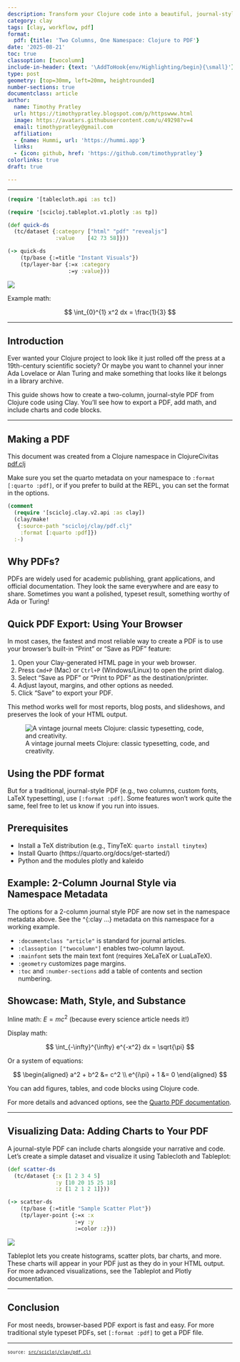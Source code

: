 ```yaml
---
description: Transform your Clojure code into a beautiful, journal-style PDF, complete with math, charts, and images.
category: clay
tags: [clay, workflow, pdf]
format:
  pdf: {title: 'Two Columns, One Namespace: Clojure to PDF'}
date: '2025-08-21'
toc: true
classoption: [twocolumn]
include-in-header: {text: '\AddToHook{env/Highlighting/begin}{\small}'}
type: post
geometry: [top=30mm, left=20mm, heightrounded]
number-sections: true
documentclass: article
author:
  name: Timothy Pratley
  url: https://timothypratley.blogspot.com/p/httpswww.html
  image: https://avatars.githubusercontent.com/u/49298?v=4
  email: timothypratley@gmail.com
  affiliation:
  - {name: Hummi, url: 'https://hummi.app'}
  links:
  - {icon: github, href: 'https://github.com/timothypratley'}
colorlinks: true
draft: true

---
```

<style></style><style>.printedClojure .sourceCode {
  background-color: transparent;
  border-style: none;
}
</style><style>.clay-limit-image-width .clay-image {max-width: 100%}
.clay-side-by-side .sourceCode {margin: 0}
.clay-side-by-side {margin: 1em 0}
</style>
<script src="pdf.pdf_files/md-default0.js" type="text/javascript"></script><script src="pdf.pdf_files/md-default1.js" type="text/javascript"></script>
---


::: {.sourceClojure}
```clojure
(require '[tablecloth.api :as tc])
```
:::



::: {.sourceClojure}
```clojure
(require '[scicloj.tableplot.v1.plotly :as tp])
```
:::



::: {.sourceClojure}
```clojure
(def quick-ds
  (tc/dataset {:category ["html" "pdf" "revealjs"]
               :value    [42 73 58]}))
```
:::



::: {.sourceClojure}
```clojure
(-> quick-ds
    (tp/base {:=title "Instant Visuals"})
    (tp/layer-bar {:=x :category
                   :=y :value}))
```
:::


![](ploty-chart-1.png)

Example math:

$$
\int_{0}^{1} x^2 dx = \frac{1}{3}
$$

---


## Introduction

Ever wanted your Clojure project to look like it just rolled off the press at a 19th-century scientific society?
Or maybe you want to channel your inner Ada Lovelace or Alan Turing and make something that looks like it belongs in a library archive.

This guide shows how to create a two-column, journal-style PDF from Clojure code using Clay.
You'll see how to export a PDF, add math, and include charts and code blocks.

---


## Making a PDF

This document was created from a Clojure namespace in ClojureCivitas [pdf.clj](https://github.com/ClojureCivitas/clojurecivitas.github.io/blob/main/src/scicloj/clay/pdf.clj)

Make sure you set the quarto metadata on your namespace to `:format [:quarto :pdf]`,
or if you prefer to build at the REPL, you can set the format in the options.


::: {.sourceClojure}
```clojure
(comment
  (require '[scicloj.clay.v2.api :as clay])
  (clay/make!
   {:source-path "scicloj/clay/pdf.clj"
    :format [:quarto :pdf]})
  :-)
```
:::



## Why PDFs?

PDFs are widely used for academic publishing, grant applications, and official documentation.
They look the same everywhere and are easy to share.
Sometimes you want a polished, typeset result, something worthy of Ada or Turing!


## Quick PDF Export: Using Your Browser

In most cases, the fastest and most reliable way to create a PDF is to use your browser's built-in "Print" or "Save as PDF" feature:

1. Open your Clay-generated HTML page in your web browser.
2. Press `Cmd+P` (Mac) or `Ctrl+P` (Windows/Linux) to open the print dialog.
3. Select "Save as PDF" or "Print to PDF" as the destination/printer.
4. Adjust layout, margins, and other options as needed.
5. Click "Save" to export your PDF.

This method works well for most reports, blog posts, and slideshows, and preserves the look of your HTML output.

![A vintage journal meets Clojure: classic typesetting, code, and creativity.](pdf.jpg)


## Using the PDF format

But for a traditional, journal-style PDF (e.g., two columns, custom fonts, LaTeX typesetting), use `[:format :pdf]`.
Some features won't work quite the same, feel free to let us know if you run into issues.


## Prerequisites

- Install a TeX distribution (e.g., TinyTeX: `quarto install tinytex`)
- Install Quarto (https://quarto.org/docs/get-started/)
- Python and the modules plotly and kaleido


## Example: 2-Column Journal Style via Namespace Metadata

The options for a 2-column journal style PDF are now set in the namespace metadata above.
See the ^{:clay ...} metadata on this namespace for a working example.

- `:documentclass "article"` is standard for journal articles.
- `:classoption ["twocolumn"]` enables two-column layout.
- `:mainfont` sets the main text font (requires XeLaTeX or LuaLaTeX).
- `:geometry` customizes page margins.
- `:toc` and `:number-sections` add a table of contents and section numbering.


## Showcase: Math, Style, and Substance

Inline math: $E = mc^2$ (because every science article needs it!)

Display math:

$$
\int_{-\infty}^{\infty} e^{-x^2} dx = \sqrt{\pi}
$$

Or a system of equations:

$$
\begin{aligned}
  a^2 + b^2 &= c^2 \\
  e^{i\pi} + 1 &= 0
\end{aligned}
$$

You can add figures, tables, and code blocks using Clojure code.

For more details and advanced options, see the [Quarto PDF documentation](https://quarto.org/docs/output-formats/pdf-basics.html).

---


## Visualizing Data: Adding Charts to Your PDF

A journal-style PDF can include charts alongside your narrative and code.
Let's create a simple dataset and visualize it using Tablecloth and Tableplot:


::: {.sourceClojure}
```clojure
(def scatter-ds
  (tc/dataset {:x [1 2 3 4 5]
               :y [10 20 15 25 18]
               :z [1 2 1 2 1]}))
```
:::



::: {.sourceClojure}
```clojure
(-> scatter-ds
    (tp/base {:=title "Sample Scatter Plot"})
    (tp/layer-point {:=x :x
                     :=y :y
                     :=color :z}))
```
:::


![](ploty-chart-2.png)

Tableplot lets you create histograms, scatter plots, bar charts, and more.
These charts will appear in your PDF just as they do in your HTML output.
For more advanced visualizations, see the Tableplot and Plotly documentation.

---


## Conclusion

For most needs, browser-based PDF export is fast and easy.
For more traditional style typeset PDFs, set `[:format :pdf]` to get a PDF file.


```{=html}
<div style="background-color:grey;height:2px;width:100%;"></div>
```



```{=html}
<div><pre><small><small>source: <a href="https://github.com/ClojureCivitas/clojurecivitas.github.io/blob/main/src/scicloj/clay/pdf.clj">src/scicloj/clay/pdf.clj</a></small></small></pre></div>
```
